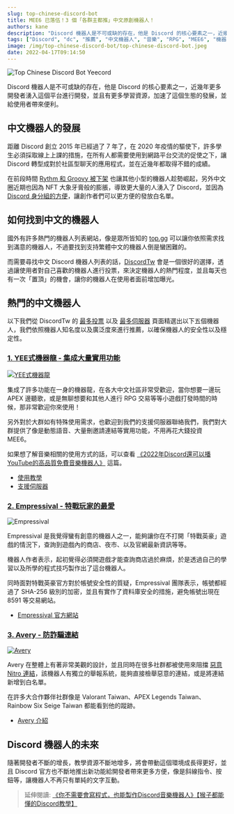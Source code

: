---
slug: top-chinese-discord-bot
title: MEE6 已落伍！3 個「各群主都推」中文原創機器人！
authors: kane
description: "Discord 機器人是不可或缺的存在，他是 Discord 的核心要素之一，近幾年更多開發者湧入這個平台進行開發，並且有更多學習資源，加速了這個生態的發展，並給使用者帶來便利。"
tags: ["Discord", "dc", "推薦", "中文機器人", "音樂", "RPG", "MEE6", "機器人"]
image: /img/top-chinese-discord-bot/top-chinese-discord-bot.jpeg
date: 2022-04-17T09:14:50
---


![Top Chinese Discord Bot Yeecord](/img/top-chinese-discord-bot/top-chinese-discord-bot.jpeg)

Discord 機器人是不可或缺的存在，他是 Discord 的核心要素之一，近幾年更多開發者湧入這個平台進行開發，並且有更多學習資源，加速了這個生態的發展，並給使用者帶來便利。

<TOCInline toc={toc}/>

## 中文機器人的發展

距離 Discord 創立 2015 年已經過了 7 年了，在 2020 年疫情的驅使下，許多學生必須採取線上上課的措施，在所有人都需要使用到網路平台交流的促使之下，讓 Discord 轉型成對於社區型聊天的應用程式，並在近幾年都取得不錯的成績。

在前段時間 [Rythm 和 Groovy 被下架](/blog/how-to-invite-bot/#rythm-%E5%92%8C-groovy-%E8%A2%AB%E4%B8%8B%E6%9E%B6) 也讓其他小型的機器人趁勢崛起，另外中文圈近期也因為 NFT 大象牙膏般的膨脹，導致更大量的人湧入了 Discord，並因為 [Discord 身分組的方便](/blog/discord-permissions-you-need-to-know/)，讓創作者們可以更方便的發放白名單。

<!--truncate-->

<Adsense/>

## 如何找到中文的機器人

國外有許多熱門的機器人列表網站，像是眾所皆知的 [top.gg](https://top.gg/bot/584213384409382953) 可以讓你依照需求找到滿意的機器人，不過要找到支持繁體中文的機器人倒是蠻困難的。

而需要尋找中文 Discord 機器人列表的話，[DiscordTw](https://discordservers.tw) 會是一個很好的選擇，透過讓使用者對自己喜歡的機器人進行投票，來決定機器人的熱門程度，並且每天也有一次「置頂」的機會，讓你的機器人在使用者面前增加曝光。

## 熱門的中文機器人

以下我們從 DiscordTw 的 [最多投票](https://discordservers.tw/b/vote) 以及 [最多伺服器](https://discordservers.tw/b/guild_count) 頁面精選出以下五個機器人，我們依照機器人知名度以及廣泛度來進行推薦，以確保機器人的安全性以及穩定性。

### [1. YEE式機器龍 - 集成大量實用功能](/)

[![YEE式機器龍](https://cdn.yeecord.com/img/branding.png)](/)

<Adsense/>

集成了許多功能在一身的機器龍，在各大中文社區非常受歡迎，當你想要一邊玩 APEX 邊聽歌，或是無聊想要和其他人進行 RPG 交易等等小遊戲打發時間的時候，那非常歡迎你來使用！

另外對於大群如有特殊使用需求，也歡迎到我們的支援伺服器聯絡我們，我們對大群提供了像是動態語音、大量刪邀請連結等實用功能，不用再花大錢投資 MEE6。

如果想了解音樂相關的使用方式的話，可以查看 [《2022年Discord還可以播YouTube的高品質免費音樂機器人》](/blog/how-to-invite-bot/) 這篇。

- [使用教學](/docs/)
- [支援伺服器](https://discord.gg/yeecord)

### [2. Empressival - 特戰玩家的最愛](https://discordservers.tw/bots/942082423846486056)

![Empressival](/img/top-chinese-discord-bot/empressival.jpg)

<Adsense/>

Empressival 是我覺得蠻有創意的機器人之一，能夠讓你在不打開「特戰英豪」遊戲的情況下，查詢到遊戲內的商店、夜市、以及官網最新資訊等等。

機器人作者表示，起初覺得必須開遊戲才能查詢商店過於麻煩，於是透過自己的學習以及所學的程式技巧製作出了這台機器人。

同時面對特戰英豪官方對於帳號安全性的質疑，Empressival 團隊表示，帳號都經過了 SHA-256 級別的加密，並且有實作了資料庫安全的措施，避免帳號出現在 8591 等交易網站。

- [Empressival 官方網站](https://empressival.com/)

### [3. Avery - 防詐騙連結](https://discordservers.tw/bots/876367835486646282)

[![Avery](/img/top-chinese-discord-bot/avery.jpg)](https://www.youtube.com/watch?v=DXunoYTC570)

Avery 在整體上有著非常美觀的設計，並且同時在很多社群都被使用來阻擋 [惡意 Nitro 連結](/blog/discord-permissions-you-need-to-know/#%E5%85%8D%E8%B2%BB-discord-nitro)，該機器人有獨立的舉報系統，能夠直接檢舉惡意的連結，或是將連結新增到白名單。

在許多大合作夥伴社群像是 Valorant Taiwan、APEX Legends Taiwan、Rainbow Six Seige Taiwan 都能看到他的蹤跡。

- [Avery 介紹](https://discordservers.tw/bots/876367835486646282)

## Discord 機器人的未來

隨著開發者不斷的增長，教學資源不斷地增多，將會帶動這個環境成長得更好，並且 Discord 官方也不斷地推出新功能給開發者帶來更多方便，像是斜線指令、按鈕等，讓機器人不再只有單純的文字互動。

> 延伸閱讀: [《你不需要會寫程式，也能製作Discord音樂機器人》【猴子都能懂的Discord教學】](/blog/make-discord-music-bot-without-coding/)

<Adsense/>
